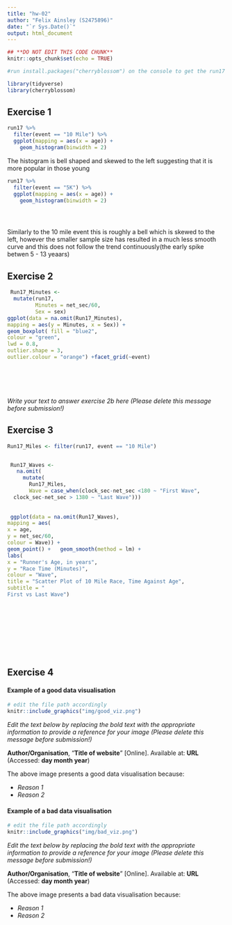 ```yaml
---
title: "hw-02"
author: "Felix Ainsley (S2475896)"
date: "`r Sys.Date()`"
output: html_document
---
```


```r
## **DO NOT EDIT THIS CODE CHUNK**
knitr::opts_chunk$set(echo = TRUE)

#run install.packages("cherryblossom") on the console to get the run17 dataset

library(tidyverse)
library(cherryblossom)  
```



## Exercise 1

```r
run17 %>%
  filter(event == "10 Mile") %>%
  ggplot(mapping = aes(x = age)) +
    geom_histogram(binwidth = 2)
```


The histogram is bell shaped and skewed to the left suggesting that it is more popular in those young


```r
run17 %>%
  filter(event == "5K") %>%
  ggplot(mapping = aes(x = age)) +
    geom_histogram(binwidth = 2)





```


Similarly to the 10 mile event this is roughly a bell which is skewed to the left, however the smaller sample size has resulted in a much less smooth curve and this does not follow the trend continuously(the early spike betwen 5 - 13 yeaars)

## Exercise 2

```r
 Run17_Minutes <- 
  mutate(run17,
         Minutes = net_sec/60, 
         Sex = sex)
ggplot(data = na.omit(Run17_Minutes), 
mapping = aes(y = Minutes, x = Sex)) + 
geom_boxplot( fill = "blue2",
colour = "green",
lwd = 0.8,          
outlier.shape = 3,  
outlier.colour = "orange") +facet_grid(~event)







```

_Write your text to answer exercise 2b here (Please delete this message before submission!)_




## Exercise 3

```r
Run17_Miles <- filter(run17, event == "10 Mile") 


 Run17_Waves <- 
   na.omit(
     mutate(
       Run17_Miles,
       Wave = case_when(clock_sec-net_sec <180 ~ "First Wave",
  clock_sec-net_sec > 1380 ~ "Last Wave")))
 
 
 ggplot(data = na.omit(Run17_Waves), 
mapping = aes(
x = age,
y = net_sec/60,
colour = Wave)) +
geom_point() +   geom_smooth(method = lm) +
labs(
x = "Runner's Age, in years",
y = "Race Time (Minutes)",
colour = "Wave",
title = "Scatter Plot of 10 Mile Race, Time Against Age",
subtitle = "
First vs Last Wave")


 
 

 





```





## Exercise 4

#### Example of a good data visualisation

```r
# edit the file path accordingly
knitr::include_graphics("img/good_viz.png")
```

_Edit the text below by replacing the bold text with the appropriate information to provide a reference for your image (Please delete this message before submission!)_

**Author/Organisation**, "**Title of website**" [Online]. Available at: **URL** (Accessed: **day month year**)


The above image presents a good data visualisation because:

-   _Reason 1_
-   _Reason 2_


#### Example of a bad data visualisation


```r
# edit the file path accordingly
knitr::include_graphics("img/bad_viz.png")
```

_Edit the text below by replacing the bold text with the appropriate information to provide a reference for your image (Please delete this message before submission!)_

**Author/Organisation**, "**Title of website**" [Online]. Available at: **URL** (Accessed: **day month year**)



The above image presents a bad data visualisation because:

-   _Reason 1_
-   _Reason 2_


